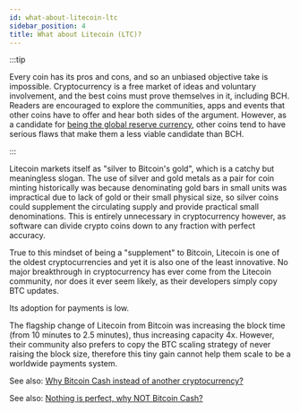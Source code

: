 ```yaml
---
id: what-about-litecoin-ltc
sidebar_position: 4
title: What about Litecoin (LTC)?
---
```


:::tip

Every coin has its pros and cons, and so an unbiased objective take is impossible. Cryptocurrency is a free market of ideas and voluntary involvement, and the best coins must prove themselves in it, including BCH. Readers are encouraged to explore the communities, apps and events that other coins have to offer and hear both sides of the argument. However, as a candidate for [being the global reserve currency](/faqs/Podcast/what-do-you-mean-global-reserve-currency), other coins tend to have serious flaws that make them a less viable candidate than BCH.

:::

Litecoin markets itself as "silver to Bitcoin's gold", which is a catchy but meaningless slogan. The use of silver and gold metals as a pair for coin minting historically was because denominating gold bars in small units was impractical due to lack of gold or their small physical size, so silver coins could supplement the circulating supply and provide practical small denominations. This is entirely unnecessary in cryptocurrency however, as software can divide crypto coins down to any fraction with perfect accuracy.

True to this mindset of being a "supplement" to Bitcoin, Litecoin is one of the oldest cryptocurrencies and yet it is also one of the least innovative. No major breakthrough in cryptocurrency has ever come from the Litecoin community, nor does it ever seem likely, as their developers simply copy BTC updates.

Its adoption for payments is low.

The flagship change of Litecoin from Bitcoin was increasing the block time (from 10 minutes to 2.5 minutes), thus increasing capacity 4x. However, their community also prefers to copy the BTC scaling strategy of never raising the block size, therefore this tiny gain cannot help them scale to be a worldwide payments system.

See also: [Why Bitcoin Cash instead of another cryptocurrency?](/faqs/BCH/why-bitcoin-cash)

See also: [Nothing is perfect, why NOT Bitcoin Cash?](/faqs/BCH/why-not-bitcoin-cash)
